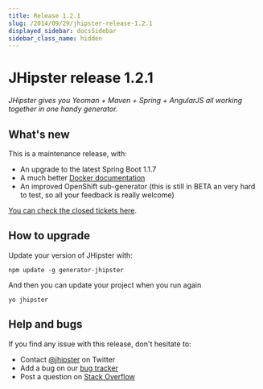 ```yaml
---
title: Release 1.2.1
slug: /2014/09/29/jhipster-release-1.2.1
displayed_sidebar: docsSidebar
sidebar_class_name: hidden
---
```


JHipster release 1.2.1
==================

*JHipster gives you Yeoman + Maven + Spring + AngularJS all working together in one handy generator.*

What's new
----------

This is a maintenance release, with:

- An upgrade to the latest Spring Boot 1.1.7
- A much better [Docker documentation](/installation/)
- An improved OpenShift sub-generator (this is still in BETA an very hard to test, so all your feedback is really welcome)

[You can check the closed tickets here](https://github.com/jhipster/generator-jhipster/issues?q=milestone%3A1.2.1+is%3Aclosed).

How to upgrade
------------

Update your version of JHipster with:

```
npm update -g generator-jhipster
```

And then you can update your project when you run again

```
yo jhipster
```

Help and bugs
--------------

If you find any issue with this release, don't hesitate to:

- Contact [@jhipster](https://twitter.com/jhipster) on Twitter
- Add a bug on our [bug tracker](https://github.com/jhipster/generator-jhipster/issues?state=open)
- Post a question on [Stack Overflow](http://stackoverflow.com/tags/jhipster/info)
